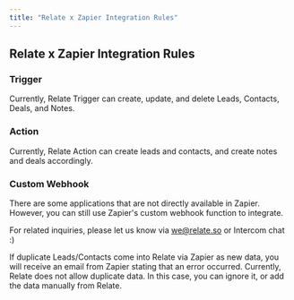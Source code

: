 ```yaml
---
title: "Relate x Zapier Integration Rules"
---
```


## Relate x Zapier Integration Rules

### Trigger

Currently, Relate Trigger can create, update, and delete Leads, Contacts, Deals, and Notes.

### Action

Currently, Relate Action can create leads and contacts, and create notes and deals accordingly.

### Custom Webhook

There are some applications that are not directly available in Zapier. However, you can still use Zapier's custom webhook function to integrate.

For related inquiries, please let us know via [we@relate.so](mailto:we@relate.so) or Intercom chat :)

<Warning>

If duplicate Leads/Contacts come into Relate via Zapier as new data, you will receive an email from Zapier stating that an error occurred. Currently, Relate does not allow duplicate data. In this case, you can ignore it, or add the data manually from Relate.

</Warning>
